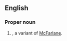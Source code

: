 ==English==

===Proper noun===
{{en-proper noun}}

# {{surname|lang=en|Scottish and Northern Ireland [[patronymic]]|from=Scottish Gaelic|dot=}}, a variant of [[McFarlane]].